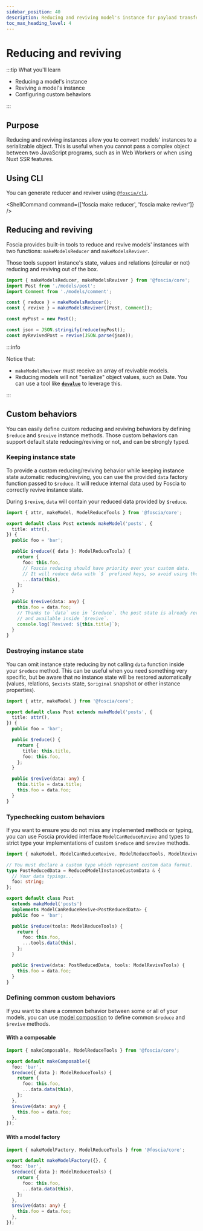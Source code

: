 ```yaml
---
sidebar_position: 40
description: Reducing and reviving model's instance for payload transfer.
toc_max_heading_level: 4
---
```



# Reducing and reviving

<FunctionInfo version="0.8.6" />

:::tip What you'll learn

- Reducing a model's instance
- Reviving a model's instance
- Configuring custom behaviors

:::

## Purpose

Reducing and reviving instances allow you to convert models' instances to
a serializable object. This is useful when you cannot pass a complex
object between two JavaScript programs, such as in Web Workers or when using
Nuxt SSR features.

## Using CLI

You can generate reducer and reviver using [`@foscia/cli`](/docs/digging-deeper/cli).

<ShellCommand command={['foscia make reducer', 'foscia make reviver']} />

## Reducing and reviving

Foscia provides built-in tools to reduce and revive models' instances with two
functions: `makeModelsReducer` and `makeModelsReviver`.

Those tools support instance's state, values and relations (circular or not)
reducing and reviving out of the box.

```typescript
import { makeModelsReducer, makeModelsReviver } from '@foscia/core';
import Post from './models/post';
import Comment from './models/comment';

const { reduce } = makeModelsReducer();
const { revive } = makeModelsReviver([Post, Comment]);

const myPost = new Post();

const json = JSON.stringify(reduce(myPost));
const myRevivedPost = revive(JSON.parse(json));
```

:::info

Notice that:

- `makeModelsReviver` must receive an array of revivable models.
- Reducing models will not "serialize" object values, such as Date.
  You can use a tool like [**`devalue`**](https://github.com/Rich-Harris/devalue)
  to leverage this.

:::

## Custom behaviors

You can easily define custom reducing and reviving behaviors by defining
`$reduce` and `$revive` instance methods. Those custom behaviors can
support default state reducing/reviving or not, and can be strongly typed.

### Keeping instance state

To provide a custom reducing/reviving behavior while keeping instance state
automatic reducing/reviving, you can use the provided `data` factory function
passed to `$reduce`. It will reduce internal data used by Foscia to correctly
revive instance state.

During `$revive`, `data` will contain your reduced data provided by `$reduce`.

```typescript
import { attr, makeModel, ModelReduceTools } from '@foscia/core';

export default class Post extends makeModel('posts', {
  title: attr(),
}) {
  public foo = 'bar';

  public $reduce({ data }: ModelReduceTools) {
    return {
      foo: this.foo,
      // Foscia reducing should have priority over your custom data.
      // It will reduce data with `$` prefixed keys, so avoid using those.
      ...data(this),
    };
  }

  public $revive(data: any) {
    this.foo = data.foo;
    // Thanks to `data` use in `$reduce`, the post state is already revived
    // and available inside `$revive`.
    console.log(`Revived: ${this.title}`);
  }
}
```

### Destroying instance state

You can omit instance state reducing by not calling `data` function
inside your `$reduce` method. This can be useful when you need something
very specific, but be aware that no instance state will be restored
automatically (values, relations, `$exists` state, `$original` snapshot
or other instance properties).

```typescript
import { attr, makeModel } from '@foscia/core';

export default class Post extends makeModel('posts', {
  title: attr(),
}) {
  public foo = 'bar';

  public $reduce() {
    return {
      title: this.title,
      foo: this.foo,
    };
  }

  public $revive(data: any) {
    this.title = data.title;
    this.foo = data.foo;
  }
}
```

### Typechecking custom behaviors

If you want to ensure you do not miss any implemented methods or typing, you can
use Foscia provided interface `ModelCanReduceRevive` and types to strict
type your implementations of custom `$reduce` and `$revive` methods.

```typescript
import { makeModel, ModelCanReduceRevive, ModelReduceTools, ModelReviveTools, ReducedModelInstanceCustomData } from '@foscia/core';

// You must declare a custom type which represent custom data format.
type PostReducedData = ReducedModelInstanceCustomData & {
  // Your data typings...
  foo: string;
};

export default class Post
  extends makeModel('posts')
  implements ModelCanReduceRevive<PostReducedData> {
  public foo = 'bar';

  public $reduce(tools: ModelReduceTools) {
    return {
      foo: this.foo,
      ...tools.data(this),
    };
  }

  public $revive(data: PostReducedData, tools: ModelReviveTools) {
    this.foo = data.foo;
  }
}
```

### Defining common custom behaviors

If you want to share a common behavior between some or all of your models,
you can use [model composition](/docs/digging-deeper/models/models-composition) to define common `$reduce` and `$revive`
methods.

#### With a composable

```typescript
import { makeComposable, ModelReduceTools } from '@foscia/core';

export default makeComposable({
  foo: 'bar',
  $reduce({ data }: ModelReduceTools) {
    return {
      foo: this.foo,
      ...data.data(this),
    };
  },
  $revive(data: any) {
    this.foo = data.foo;
  },
});
```

#### With a model factory

```typescript
import { makeModelFactory, ModelReduceTools } from '@foscia/core';

export default makeModelFactory({}, {
  foo: 'bar',
  $reduce({ data }: ModelReduceTools) {
    return {
      foo: this.foo,
      ...data.data(this),
    };
  },
  $revive(data: any) {
    this.foo = data.foo;
  },
});
```
